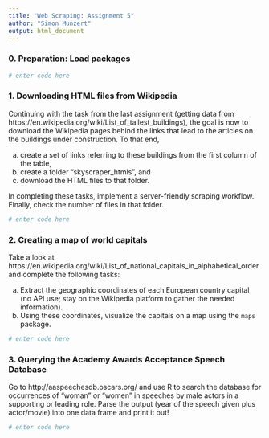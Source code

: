```yaml
---
title: "Web Scraping: Assignment 5"
author: "Simon Munzert"
output: html_document
---
```



### 0. Preparation: Load packages

```r
# enter code here
```


### 1. Downloading HTML files from Wikipedia

Continuing with the task from the last assignment (getting data from https://en.wikipedia.org/wiki/List_of_tallest_buildings), the goal is now to download the Wikipedia pages behind the links that lead to the articles on the buildings under construction. To that end, 

a. create a set of links referring to these buildings from the first column of the table,
b. create a folder "skyscraper_htmls", and
c. download the HTML files to that folder.

In completing these tasks, implement a server-friendly scraping workflow. Finally, check the number of files in that folder. 


```r
# enter code here
```


### 2. Creating a map of world capitals

Take a look at https://en.wikipedia.org/wiki/List_of_national_capitals_in_alphabetical_order and complete the following tasks:

a. Extract the geographic coordinates of each European country capital (no API use; stay on the Wikipedia platform to gather the needed information). 
b. Using these coordinates, visualize the capitals on a map using the `maps` package.

```r
# enter code here
```



### 3. Querying the Academy Awards Acceptance Speech Database

Go to http://aaspeechesdb.oscars.org/ and use R to search the database for occurrences of "woman" or "women" in speeches by male actors in a supporting or leading role. Parse the output (year of the speech given plus actor/movie) into one data frame and print it out!
 
```r
# enter code here
```






